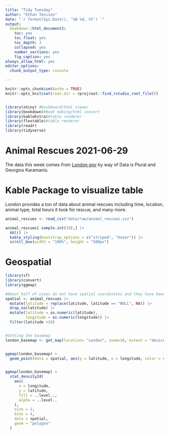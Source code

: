 ```yaml
---
title: "Tidy Tuesday"
author: "Ethan Tenison"
date: "`r format(Sys.Date(), '%B %d, %Y') `"
output:
  bookdown::html_document2:
    toc: yes
    toc_float: yes
    toc_depth: 3
    collapsed: yes
    number_sections: yes
    fig_caption: yes
always_allow_html: yes
editor_options:
  chunk_output_type: console

---
```


```r
knitr::opts_chunk$set(echo = TRUE)
knitr::opts_knit$set(root.dir = rprojroot::find_rstudio_root_file())


library(shiny) #Dashboard/html viewer
library(bookdown)#Book making/html convert
library(kableExtra)#table renderer
library(flextable)#table renderer
library(readr)
library(tidyverse)


```


# Animal Rescues 2021-06-29

The data this week comes from [London.gov](https://data.london.gov.uk/dataset/animal-rescue-incidents-attended-by-lfb) by way of Data is Plural and Georgios Karamanis.


# Kable Package to visualize table 

London provides a ton of data about animal rescues including time, location, animal type, total hours it took for rescue, and many more. 


```r
animal_rescues <- read_csv("data/raw/animal_rescues.csv")

animal_rescues[ sample.int(10),] |> 
  kbl() |> 
  kable_styling(bootstrap_options = c("striped", "hover")) |>  
  scroll_box(width = "100%", height = "500px")

```

# Geospatial 

```r
library(sf)
library(convert)
library(ggmap)

#About half of cases do not have spatial coordinates and they have been removed 
spatial <- animal_rescues |> 
  mutate(latitude = replace(latitude, latitude == "NULL", NA)) |> 
  drop_na(latitude) |> 
  mutate(latitude = as.numeric(latitude),
         longitude = as.numeric(longitude)) |> 
  filter(latitude >10)


#Setting the basemap
london_basemap <- get_map(location= "London", zoom=10, extent = "device", legend = "topleft")


ggmap(london_basemap) +
  geom_point(data = spatial, aes(y = latitude, x = longitude, color = special_service_type_category), inherit.aes = FALSE) 


ggmap(london_basemap) +
  stat_density2d(
    aes(
      x = longitude,
      y = latitude,
      fill = ..level..,
      alpha = ..level..
    ),
    size = 2,
    bins = 4,
    data = spatial,
    geom = "polygon"
  )






```